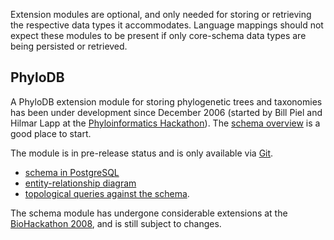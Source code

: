 Extension modules are optional, and only needed for storing or retrieving the respective data types it accommodates. Language mappings should not expect these modules to be present if only core-schema data types are being persisted or retrieved.

==PhyloDB==
A PhyloDB extension module for storing phylogenetic trees and taxonomies has been under development since December 2006 (started by Bill Piel and Hilmar Lapp at the [http://informatics.nescent.org/wiki/Phylohackathon_1 Phyloinformatics Hackathon]). The [[PhyloDBSchema|schema overview]] is a good place to start.

The module is in pre-release status and is only available via [http://github.com/biosql/biosql Git].
* [http://github.com/biosql/biosql/blob/master/sql/biosql-phylodb-pg.sql schema in PostgreSQL]
* [http://github.com/biosql/biosql/blob/master/doc/biosql-phylodb.pdf entity-relationship diagram]
* [http://github.com/biosql/biosql/blob/master/sql/phylodb-topo-queries.sql topological queries against the schema].
The schema module has undergone considerable extensions at the [http://hackathon.dbcls.jp BioHackathon 2008], and is still subject to changes.